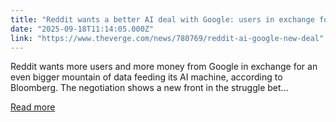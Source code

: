 ```yaml
---
title: "Reddit wants a better AI deal with Google: users in exchange for content"
date: "2025-09-18T11:14:05.000Z"
link: "https://www.theverge.com/news/780769/reddit-ai-google-new-deal"
---
```


Reddit wants more users and more money from Google in exchange for an even bigger mountain of data feeding its AI machine, according to Bloomberg. The negotiation shows a new front in the struggle bet...

[Read more](https://www.theverge.com/news/780769/reddit-ai-google-new-deal)
